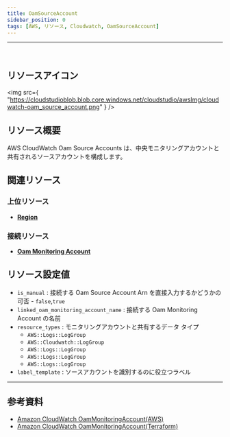```yaml
---
title: OamSourceAccount
sidebar_position: 0
tags: [AWS, リソース, Cloudwatch, OamSourceAccount]
---
```


<hr />
<br />

## リソースアイコン

<img
    src={
        "https://cloudstudioblob.blob.core.windows.net/cloudstudio/awsImg/cloudwatch-oam_source_account.png"
    }
/>

## リソース概要

AWS CloudWatch Oam Source Accounts は、中央モニタリングアカウントと共有されるソースアカウントを構成します。

## 関連リソース

### 上位リソース

-   [**Region**](https://docs.cstudio.app/ja/docs/resource/aws/Base/Region)

### 接続リソース

-   [**Oam Monitoring Account**](https://docs.cstudio.app/ja/docs/resource/aws/Cloudwatch/OamMonitoringAccount)

## リソース設定値

-   `is_manual` : 接続する Oam Source Account Arn を直接入力するかどうかの可否 - `false`,`true`
-   `linked_oam_monitoring_account_name` : 接続する Oam Monitoring Account の名前
-   `resource_types` : モニタリングアカウントと共有するデータ タイプ
    -   `AWS::Logs::LogGroup`
    -   `AWS::Cloudwatch::LogGroup`
    -   `AWS::Logs::LogGroup`
    -   `AWS::Logs::LogGroup`
    -   `AWS::Logs::LogGroup`
-   `label_template` : ソースアカウントを識別するのに役立つラベル

---

## 参考資料

-   [Amazon CloudWatch OamMonitoringAccount(AWS)](https://docs.aws.amazon.com/AmazonCloudWatch/latest/monitoring/CloudWatch-Unified-Cross-Account-Setup.html#Unified-Cross-Account-Setup-ConfigureSourceAccount)
-   [Amazon CloudWatch OamMonitoringAccount(Terraform)](https://registry.terraform.io/providers/hashicorp/aws/latest/docs/resources/oam_link)
